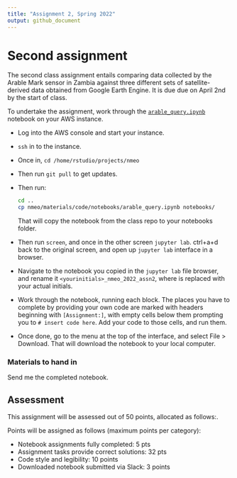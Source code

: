 ```yaml
---
title: "Assignment 2, Spring 2022"
output: github_document
---
```


# Second assignment
The second class assignment entails comparing data collected by the Arable Mark sensor in Zambia against three different sets of satellite-derived data obtained from Google Earth Engine. It is due due on April 2nd by the start of class.  

To undertake the assignment, work through the [`arable_query.ipynb`](../code/notebooks/arable_query.ipynb) notebook on your AWS instance. 

- Log into the AWS console and start your instance.
- `ssh` in to the instance.
- Once in, `cd /home/rstudio/projects/nmeo`
- Then run `git pull` to get updates. 
- Then run:

  ```bash
  cd ..
  cp nmeo/materials/code/notebooks/arable_query.ipynb notebooks/ 
  ```

    That will copy the notebook from the class repo to your notebooks folder. 
    
- Then run `screen`, and once in the other screen `jupyter lab`. ctrl+a+d back to the original screen, and open up `jupyter lab` interface in a browser. 
- Navigate to the notebook you copied in the `jupyter lab` file browser, and rename it `<yourinitials>_nmeo_2022_assn2`, where <yourinitials> is replaced with your actual initials. 
- Work through the notebook, running each block. The places you have to complete by providing your own code are marked with headers beginning with `[Assignment:]`, with empty cells below them prompting you to `# insert code here`. Add your code to those cells, and run them. 
- Once done, go to the menu at the top of the interface, and select File > Download. That will download the notebook to your local computer. 

### Materials to hand in
Send me the completed notebook. 

## Assessment
This assignment will be assessed out of 50 points, allocated as follows:.  

Points will be assigned as follows (maximum points per category):

- Notebook assignments fully completed: 5 pts
- Assignment tasks provide correct solutions: 32 pts
- Code style and legibility: 10 points
- Downloaded notebook submitted via Slack: 3 points









